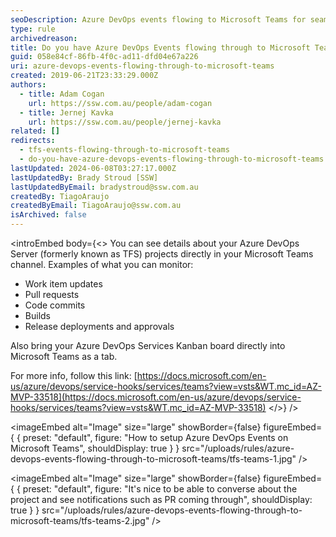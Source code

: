 ```yaml
---
seoDescription: Azure DevOps events flowing to Microsoft Teams for seamless project monitoring and collaboration.
type: rule
archivedreason:
title: Do you have Azure DevOps Events flowing through to Microsoft Teams?
guid: 058e84cf-86fb-4f0c-ad11-dfd04e67a226
uri: azure-devops-events-flowing-through-to-microsoft-teams
created: 2019-06-21T23:33:29.000Z
authors:
  - title: Adam Cogan
    url: https://ssw.com.au/people/adam-cogan
  - title: Jernej Kavka
    url: https://ssw.com.au/people/jernej-kavka
related: []
redirects:
  - tfs-events-flowing-through-to-microsoft-teams
  - do-you-have-azure-devops-events-flowing-through-to-microsoft-teams
lastUpdated: 2024-06-08T03:27:17.000Z
lastUpdatedBy: Brady Stroud [SSW]
lastUpdatedByEmail: bradystroud@ssw.com.au
createdBy: TiagoAraujo
createdByEmail: TiagoAraujo@ssw.com.au
isArchived: false
---
```


<introEmbed
  body={<>
You can see details about your Azure DevOps Server (formerly known as TFS) projects directly in your Microsoft Teams channel. Examples of what you can monitor:

* Work item updates
* Pull requests
* Code commits
* Builds
* Release deployments and approvals

Also bring your Azure DevOps Services Kanban board directly into Microsoft Teams as a tab.

For more info, follow this link: [https://docs.microsoft.com/en-us/azure/devops/service-hooks/services/teams?view=vsts&WT.mc_id=AZ-MVP-33518](https://docs.microsoft.com/en-us/azure/devops/service-hooks/services/teams?view=vsts&WT.mc_id=AZ-MVP-33518)
  </>}
/>

<imageEmbed
  alt="Image"
  size="large"
  showBorder={false}
  figureEmbed={ {
    preset: "default",
    figure: "How to setup Azure DevOps Events on Microsoft Teams",
    shouldDisplay: true
  } }
  src="/uploads/rules/azure-devops-events-flowing-through-to-microsoft-teams/tfs-teams-1.jpg"
/>


<imageEmbed
  alt="Image"
  size="large"
  showBorder={false}
  figureEmbed={ {
    preset: "default",
    figure: "It's nice to be able to converse about the project and see notifications such as PR coming through",
    shouldDisplay: true
  } }
  src="/uploads/rules/azure-devops-events-flowing-through-to-microsoft-teams/tfs-teams-2.jpg"
/>
